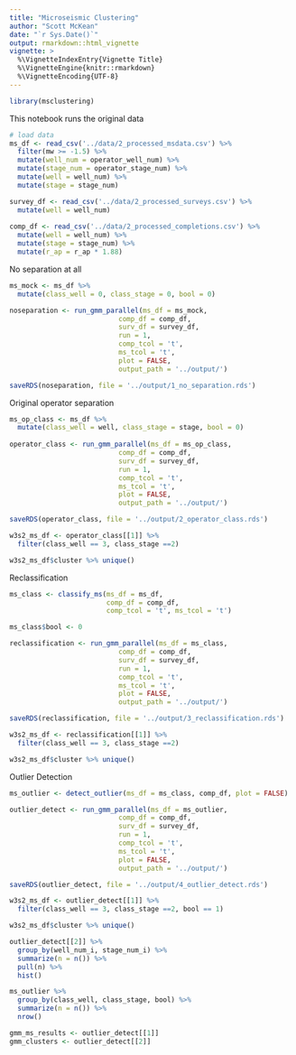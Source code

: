 ---
title: "Microseismic Clustering"
author: "Scott McKean"
date: "`r Sys.Date()`"
output: rmarkdown::html_vignette
vignette: >
  %\VignetteIndexEntry{Vignette Title}
  %\VignetteEngine{knitr::rmarkdown}
  %\VignetteEncoding{UTF-8}
---

```{r setup, include = FALSE}
library(msclustering)
```

This notebook runs the original data

```{r}
# load data
ms_df <- read_csv('../data/2_processed_msdata.csv') %>%
  filter(mw >= -1.5) %>%
  mutate(well_num = operator_well_num) %>%
  mutate(stage_num = operator_stage_num) %>%
  mutate(well = well_num) %>%
  mutate(stage = stage_num)

survey_df <- read_csv('../data/2_processed_surveys.csv') %>% 
  mutate(well = well_num)
  
comp_df <- read_csv('../data/2_processed_completions.csv') %>%
  mutate(well = well_num) %>%
  mutate(stage = stage_num) %>%
  mutate(r_ap = r_ap * 1.88)
```

No separation at all

```{r}
ms_mock <- ms_df %>%
  mutate(class_well = 0, class_stage = 0, bool = 0)

noseparation <- run_gmm_parallel(ms_df = ms_mock, 
                           comp_df = comp_df,
                           surv_df = survey_df,  
                           run = 1, 
                           comp_tcol = 't',  
                           ms_tcol = 't',  
                           plot = FALSE,
                           output_path = '../output/')

saveRDS(noseparation, file = '../output/1_no_separation.rds')
```

Original operator separation

```{r}
ms_op_class <- ms_df %>%
  mutate(class_well = well, class_stage = stage, bool = 0)
  
operator_class <- run_gmm_parallel(ms_df = ms_op_class, 
                           comp_df = comp_df,
                           surv_df = survey_df,  
                           run = 1, 
                           comp_tcol = 't',  
                           ms_tcol = 't',  
                           plot = FALSE,
                           output_path = '../output/')

saveRDS(operator_class, file = '../output/2_operator_class.rds')

w3s2_ms_df <- operator_class[[1]] %>%
  filter(class_well == 3, class_stage ==2)

w3s2_ms_df$cluster %>% unique()
```

Reclassification

```{r}
ms_class <- classify_ms(ms_df = ms_df, 
                        comp_df = comp_df,
                        comp_tcol = 't', ms_tcol = 't')

ms_class$bool <- 0

reclassification <- run_gmm_parallel(ms_df = ms_class, 
                           comp_df = comp_df,
                           surv_df = survey_df,  
                           run = 1, 
                           comp_tcol = 't',  
                           ms_tcol = 't',  
                           plot = FALSE,
                           output_path = '../output/')

saveRDS(reclassification, file = '../output/3_reclassification.rds')

w3s2_ms_df <- reclassification[[1]] %>%
  filter(class_well == 3, class_stage ==2)

w3s2_ms_df$cluster %>% unique()
```

Outlier Detection

```{r}
ms_outlier <- detect_outlier(ms_df = ms_class, comp_df, plot = FALSE)

outlier_detect <- run_gmm_parallel(ms_df = ms_outlier, 
                           comp_df = comp_df,
                           surv_df = survey_df,  
                           run = 1, 
                           comp_tcol = 't',  
                           ms_tcol = 't',  
                           plot = FALSE,
                           output_path = '../output/')

saveRDS(outlier_detect, file = '../output/4_outlier_detect.rds')

w3s2_ms_df <- outlier_detect[[1]] %>%
  filter(class_well == 3, class_stage ==2, bool == 1)

w3s2_ms_df$cluster %>% unique()

outlier_detect[[2]] %>% 
  group_by(well_num_i, stage_num_i) %>% 
  summarize(n = n()) %>%
  pull(n) %>% 
  hist()

ms_outlier %>% 
  group_by(class_well, class_stage, bool) %>% 
  summarize(n = n()) %>% 
  nrow()

gmm_ms_results <- outlier_detect[[1]]
gmm_clusters <- outlier_detect[[2]]
```

